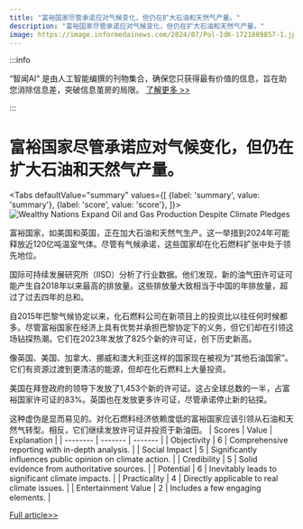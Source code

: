 ```yaml
---
title: "富裕国家尽管承诺应对气候变化，但仍在扩大石油和天然气产量。"
description: "富裕国家尽管承诺应对气候变化，但仍在扩大石油和天然气产量。"
image: https://image.informedainews.com/2024/07/Pol-IdK-1721889857-1.jpg
---
```



:::info

“智闻AI“ 是由人工智能编撰的刊物集合，确保您只获得最有价值的信息，旨在助您消除信息差，突破信息茧房的局限。  [了解更多 >>](/)

:::

# 富裕国家尽管承诺应对气候变化，但仍在扩大石油和天然气产量。


<Tabs
	defaultValue="summary"
	values={[
	{label: 'summary', value: 'summary'},
	{label: 'score', value: 'score'},
]}>
<TabItem value="summary">
<img
  src="https://image.informedainews.com/2024/07/Pol-IdK-1721889857-1.jpg"
  alt="Wealthy Nations Expand Oil and Gas Production Despite Climate Pledges"
/>



富裕国家，如美国和英国，正在加大石油和天然气生产。这一举措到2024年可能释放近120亿吨温室气体。尽管有气候承诺，这些国家却在化石燃料扩张中处于领先地位。

国际可持续发展研究所（IISD）分析了行业数据。他们发现，新的油气田许可证可能产生自2018年以来最高的排放量。这些排放量大致相当于中国的年排放量，超过了过去四年的总和。

自2015年巴黎气候协定以来，化石燃料公司在新项目上的投资比以往任何时候都多。尽管富裕国家在经济上具有优势并承担巴黎协定下的义务，但它们却在引领这场钻探热潮。它们在2023年发放了825个新的许可证，创下历史新高。

像英国、美国、加拿大、挪威和澳大利亚这样的国家现在被视为“其他石油国家”。它们有资源过渡到更清洁的能源，但却在化石燃料上大量投资。

美国在拜登政府的领导下发放了1,453个新的许可证。这占全球总数的一半，占富裕国家许可证的83%。英国也在发放更多许可证，尽管承诺停止新的钻探。

这种虚伪是显而易见的。对化石燃料经济依赖度低的富裕国家应该引领从石油和天然气转型。相反，它们继续发放许可证并投资于新油田。
</TabItem>
<TabItem value="score">
	| Scores     | Value   | Explanation |
	| -------- | ------- | ------- |
	| Objectivity  | 6    | Comprehensive reporting with in-depth analysis.    |
	| Social Impact | 5     | Significantly influences public opinion on climate action.    |
	| Credibility    | 5    | Solid evidence from authoritative sources.    |
	| Potential    | 6    | Inevitably leads to significant climate impacts.    |
	| Practicality    | 4    | Directly applicable to real climate issues.    |
	| Entertainment Value    | 2    | Includes a few engaging elements.    |
</TabItem>
</Tabs>

[Full article>>](https://www.theguardian.com/environment/article/2024/jul/24/new-oil-gas-emission-data-us-uk)
